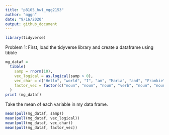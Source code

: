 ```yaml
---
title: "p8105_hw1_mgg2153"
author: "mggn"
date: "9/16/2020"
output: github_document
---
```


```r
library(tidyverse)
```

Problem 1: First, load the tidyverse library and create a dataframe using tibble

```r
mg_dataf = 
  tibble(
    samp = rnorm(10),
    vec_logical = as.logical(samp > 0),
    vec_char = c("Hello", "world", "I", "am", "Maria", "and", "Frankie", "is","my", "pug"),
    factor_vec = factor(c("noun", "noun", "noun", "verb", "noun", "noun", "noun", "verb", "adj", "noun"))
  )
print (mg_dataf)
```

Take the mean of each variable in my data frame.

```r
mean(pull(mg_dataf, samp))
mean(pull(mg_dataf, vec_logical))
mean(pull(mg_dataf, vec_char))
mean(pull(mg_dataf, factor_vec))
```